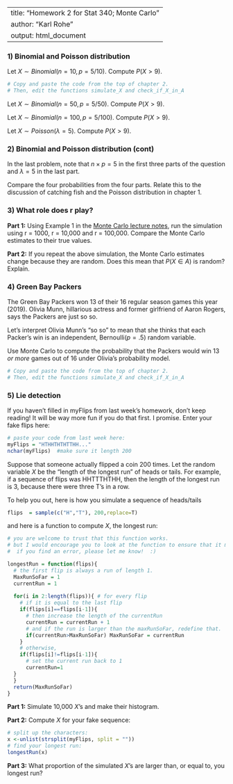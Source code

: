 
---
title: "Homework 2 for Stat 340; Monte Carlo"
author: "Karl Rohe"
output: html_document
---




###  1) Binomial and Poisson distribution

Let $X  \sim Binomial(n = 10, p = 5/10)$. Compute $P(X >9)$.

```r
# Copy and paste the code from the top of chapter 2.
# Then, edit the functions simulate_X and check_if_X_in_A
```

Let $X  \sim Binomial(n = 50, p = 5/50)$. Compute $P(X  > 9)$.

Let $X  \sim Binomial(n = 100, p = 5/100)$. Compute $P(X >9)$.

Let $X  \sim Poisson(\lambda = 5)$. Compute $P(X >9)$.


###  2) Binomial and Poisson distribution (cont)

In the last problem, note that $n\times p =5$ in the first three parts of the question and $\lambda = 5$ in the last part. 

Compare the four probabilities from the four parts. Relate this to the discussion of catching fish and the Poisson distribution in chapter 1. 


###  3)  What role does r play?

**Part 1:** Using Example 1 in the [Monte Carlo lecture notes](monte_carlo.html), run the simulation using r = 1000, r = 10,000 and r = 100,000.   Compare the Monte Carlo estimates to their true values.  

**Part 2:** If you repeat the above simulation, the Monte Carlo estimates change because they are random.  Does this mean that $P(X \in A)$ is random? Explain.



###  4) Green Bay Packers

The Green Bay Packers won 13 of their 16 regular season games this year (2019).  Olivia Munn, hillarious actress and former girlfriend of Aaron Rogers, says the Packers are just so so.  

Let's interpret Olivia Munn's "so so" to mean that she thinks that each Packer's win is an independent, Bernoulli($p=.5$) random variable.  

Use Monte Carlo to compute the probability that the Packers would win 13 *or more* games out of 16 under Olivia's probability model. 

```r
# Copy and paste the code from the top of chapter 2.
# Then, edit the functions simulate_X and check_if_X_in_A
```


### 5) Lie detection   



If you haven't filled in myFlips from last week's homework, don't keep reading!  It will be way more fun if you do that first.  I promise.  Enter your fake flips here:

```r
# paste your code from last week here:
myFlips = "HTHHTHTHTTHH..."
nchar(myFlips)  #make sure it length 200
```

Suppose that someone actually flipped a coin 200 times.  Let the random variable $X$ be the "length of the longest run" of heads or tails.  For example, if a sequence of flips was HHTTTHTHH, then the length of the longest run is 3, because there were three T's in a row.  

To help you out, here is how you simulate a sequence of heads/tails
```r
flips  = sample(c("H","T"), 200,replace=T)
```
and here is a function to compute $X$, the longest run:
```r
# you are welcome to trust that this function works.
# but I would encourage you to look at the function to ensure that it makes sense to you.
#  if you find an error, please let me know!  :)

longestRun = function(flips){
  # the first flip is always a run of length 1.
  MaxRunSoFar = 1
  currentRun = 1
  
  for(i in 2:length(flips)){ # for every flip
    # if it is equal to the last flip
    if(flips[i]==flips[i-1]){
      # then increase the length of the currentRun
      currentRun = currentRun + 1
      # and if the run is larger than the maxRunSoFar, redefine that.
      if(currentRun>MaxRunSoFar) MaxRunSoFar = currentRun
    }
    # otherwise, 
    if(flips[i]!=flips[i-1]){
      # set the current run back to 1
      currentRun=1
  }
  }
  return(MaxRunSoFar)
}
```


**Part 1:** Simulate 10,000 $X$'s and make their histogram. 

**Part 2:** Compute $X$ for your fake sequence:
```r
# split up the characters:  
x <-unlist(strsplit(myFlips, split = ""))  
# find your longest run:
longestRun(x)
```

**Part 3:** What proportion of the simulated $X$'s are larger than, or equal to, you longest run? 
